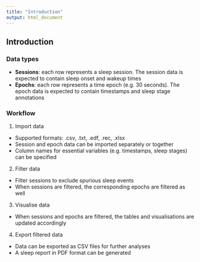 ```yaml
---
title: "Introduction"
output: html_document
---
```


## Introduction

### Data types

- **Sessions**: each row represents a sleep session. The session data is expected to contain sleep onset and wakeup times
- **Epochs**: each row represents a time epoch (e.g. 30 seconds). The epoch data is expected to contain timestamps and sleep stage annotations

### Workflow

1. Import data
  - Supported formats: .csv, .txt, .edf, .rec, .xlsx
  - Session and epoch data can be imported separately or together
  - Column names for essential variables (e.g. timestamps, sleep stages) can be specified
2. Filter data
  - Filter sessions to exclude spurious sleep events
  - When sessions are filtered, the corresponding epochs are filtered as well
3. Visualise data
  - When sessions and epochs are filtered, the tables and visualisations are updated accordingly
4. Export filtered data
  - Data can be exported as CSV files for further analyses
  - A sleep report in PDF format can be generated

